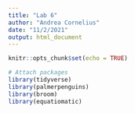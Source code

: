 ```yaml
---
title: "Lab 6"
author: "Andrea Cornelius"
date: "11/2/2021"
output: html_document
---
```


```r
knitr::opts_chunk$set(echo = TRUE)
```

```r
# Attach packages
library(tidyverse)
library(palmerpenguins)
library(broom)
library(equatiomatic)
```

```r

```

